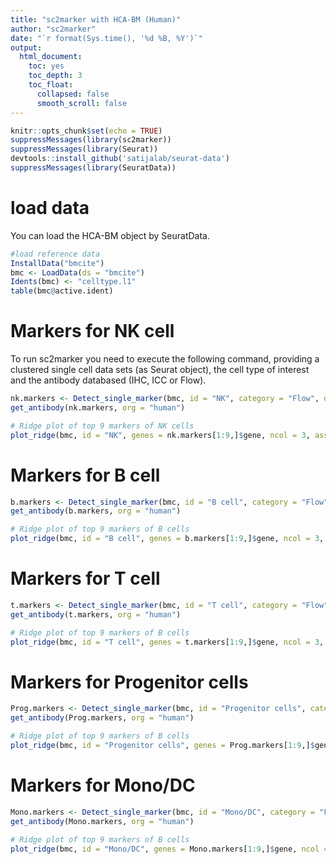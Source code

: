 ```yaml
---
title: "sc2marker with HCA-BM (Human)"
author: "sc2marker"
date: "`r format(Sys.time(), '%d %B, %Y')`"
output:
  html_document:
    toc: yes
    toc_depth: 3
    toc_float:
      collapsed: false
      smooth_scroll: false
---
```


```r
knitr::opts_chunk$set(echo = TRUE)
suppressMessages(library(sc2marker))
suppressMessages(library(Seurat))
devtools::install_github('satijalab/seurat-data')
suppressMessages(library(SeuratData))
```

# load data

You can load the HCA-BM object by SeuratData.

```r
#load reference data
InstallData("bmcite")
bmc <- LoadData(ds = "bmcite")
Idents(bmc) <- "celltype.l1"
table(bmc@active.ident)
```

# Markers for NK cell

To run sc2marker you need to execute the following command, providing a clustered single cell data sets (as Seurat object), the cell type of interest and the antibody databased (IHC, ICC or Flow).

```r
nk.markers <- Detect_single_marker(bmc, id = "NK", category = "Flow", org = "human", min.pct = 0.1)
get_antibody(nk.markers, org = "human")
```

```r
# Ridge plot of top 9 markers of NK cells
plot_ridge(bmc, id = "NK", genes = nk.markers[1:9,]$gene, ncol = 3, assay = "RNA", aggr.other = F)
```


# Markers for B cell

```r
b.markers <- Detect_single_marker(bmc, id = "B cell", category = "Flow", org = "human", min.pct = 0.1)
get_antibody(b.markers, org = "human")
```

```r
# Ridge plot of top 9 markers of B cells
plot_ridge(bmc, id = "B cell", genes = b.markers[1:9,]$gene, ncol = 3, assay = "RNA", aggr.other = F)
```



# Markers for T cell

```r
t.markers <- Detect_single_marker(bmc, id = "T cell", category = "Flow", org = "human", min.pct = 0.1)
get_antibody(t.markers, org = "human")
```

```r
# Ridge plot of top 9 markers of B cells
plot_ridge(bmc, id = "T cell", genes = t.markers[1:9,]$gene, ncol = 3, assay = "RNA", aggr.other = F)
```


# Markers for Progenitor cells

```r
Prog.markers <- Detect_single_marker(bmc, id = "Progenitor cells", category = "Flow", org = "human", min.pct = 0.1)
get_antibody(Prog.markers, org = "human")
```

```r
# Ridge plot of top 9 markers of B cells
plot_ridge(bmc, id = "Progenitor cells", genes = Prog.markers[1:9,]$gene, ncol = 3, assay = "RNA", aggr.other = F)
```

# Markers for Mono/DC

```r
Mono.markers <- Detect_single_marker(bmc, id = "Mono/DC", category = "Flow", org = "human", min.pct = 0.1)
get_antibody(Mono.markers, org = "human")
```

```r
# Ridge plot of top 9 markers of B cells
plot_ridge(bmc, id = "Mono/DC", genes = Mono.markers[1:9,]$gene, ncol = 3, assay = "RNA", aggr.other = F)
```





